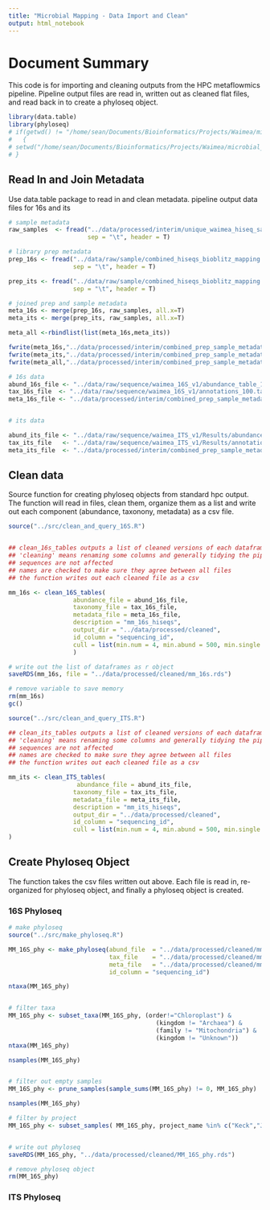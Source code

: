 ```yaml
---
title: "Microbial Mapping - Data Import and Clean"
output: html_notebook
---
```


# Document Summary
This code is for importing and cleaning outputs from the HPC metaflowmics pipeline.
Pipeline output files are read in, written out as cleaned flat files, and read back in to create a phyloseq object.


```r
library(data.table)
library(phyloseq)
# if(getwd() != "/home/sean/Documents/Bioinformatics/Projects/Waimea/microbial_mapping/main")
#   {
# setwd("/home/sean/Documents/Bioinformatics/Projects/Waimea/microbial_mapping/main")
# }

```



## Read In and Join Metadata
Use data.table package to read in and clean metadata.
pipeline output data files for 16s and its


```r


# sample metadata
raw_samples  <- fread("../data/processed/interim/unique_waimea_hiseq_samples_emp_spatial.tsv",
                      sep = "\t", header = T)

# library prep metadata
prep_16s <- fread("../data/raw/sample/combined_hiseqs_bioblitz_mapping - 16S_prep_info.tsv",
                  sep = "\t", header = T)

prep_its <- fread("../data/raw/sample/combined_hiseqs_bioblitz_mapping - ITS_prep_info.tsv",
                  sep = "\t", header = T)

# joined prep and sample metadata
meta_16s <- merge(prep_16s, raw_samples, all.x=T)
meta_its <- merge(prep_its, raw_samples, all.x=T)

meta_all <-rbindlist(list(meta_16s,meta_its))

fwrite(meta_16s,"../data/processed/interim/combined_prep_sample_metadata_16s.csv")
fwrite(meta_its,"../data/processed/interim/combined_prep_sample_metadata_its.csv")
fwrite(meta_all,"../data/processed/interim/combined_prep_sample_metadata_16sandits.csv")

# 16s data
abund_16s_file <- "../data/raw/sequence/waimea_16S_v1/abundance_table_100.shared"
tax_16s_file  <- "../data/raw/sequence/waimea_16S_v1/annotations_100.taxonomy"
meta_16s_file <- "../data/processed/interim/combined_prep_sample_metadata_16s.csv"


# its data

abund_its_file <- "../data/raw/sequence/waimea_ITS_v1/Results/abundance_table_100.tsv"
tax_its_file   <- "../data/raw/sequence/waimea_ITS_v1/Results/annotations_sintax_100.tsv"
meta_its_file  <- "../data/processed/interim/combined_prep_sample_metadata_its.csv"

```



## Clean data
Source function for creating phyloseq objects from standard hpc output.
The function will read in files, clean them, organize them as a list and write out each component (abundance, taxonony, metadata) as a csv file. 

```r
source("../src/clean_and_query_16S.R")


## clean_16s_tables outputs a list of cleaned versions of each dataframe
## 'cleaning' means renaming some columns and generally tidying the pipeline outputs
## sequences are not affected
## names are checked to make sure they agree between all files
## the function writes out each cleaned file as a csv

mm_16s <- clean_16S_tables(
                  abundance_file = abund_16s_file,
                  taxonomy_file = tax_16s_file,
                  metadata_file = meta_16s_file,
                  description = "mm_16s_hiseqs",
                  output_dir = "../data/processed/cleaned",
                  id_column = "sequencing_id",
                  cull = list(min.num = 4, min.abund = 500, min.single.abund = 1000)
                  )

# write out the list of dataframes as r object
saveRDS(mm_16s, file = "../data/processed/cleaned/mm_16s.rds")

# remove variable to save memory
rm(mm_16s)
gc()

source("../src/clean_and_query_ITS.R")

## clean_its_tables outputs a list of cleaned versions of each dataframe
## 'cleaning' means renaming some columns and generally tidying the pipeline outputs
## sequences are not affected
## names are checked to make sure they agree between all files
## the function writes out each cleaned file as a csv

mm_its <- clean_ITS_tables(
                   abundance_file = abund_its_file,
                  taxonomy_file = tax_its_file,
                  metadata_file = meta_its_file,
                  description = "mm_its_hiseqs",
                  output_dir = "../data/processed/cleaned",
                  id_column = "sequencing_id",
                  cull = list(min.num = 4, min.abund = 500, min.single.abund = 1000)
)


```

## Create Phyloseq Object
The function takes the csv files written out above. Each file is read in, re-organized for phyloseq object, and finally a phyloseq object is created.

### 16S Phyloseq

```r
# make phyloseq
source("../src/make_phyloseq.R")

MM_16S_phy <- make_phyloseq(abund_file  = "../data/processed/cleaned/mm_16s_hiseqs_abundance_table.csv",
                            tax_file    = "../data/processed/cleaned/mm_16s_hiseqs_taxonomy_table.csv",
                            meta_file   = "../data/processed/cleaned/mm_16s_hiseqs_metadata_table.csv",
                            id_column = "sequencing_id")

ntaxa(MM_16S_phy)


# filter taxa
MM_16S_phy <- subset_taxa(MM_16S_phy, (order!="Chloroplast") &
                                         (kingdom != "Archaea") &
                                         (family != "Mitochondria") &
                                         (kingdom != "Unknown"))
ntaxa(MM_16S_phy)

nsamples(MM_16S_phy)


# filter out empty samples
MM_16S_phy <- prune_samples(sample_sums(MM_16S_phy) != 0, MM_16S_phy)

nsamples(MM_16S_phy)

# filter by project
MM_16S_phy <- subset_samples( MM_16S_phy, project_name %in% c("Keck","JoshMS"))


# write out phyloseq
saveRDS(MM_16S_phy, "../data/processed/cleaned/MM_16S_phy.rds")

# remove phyloseq object
rm(MM_16S_phy)


```
### ITS Phyloseq

